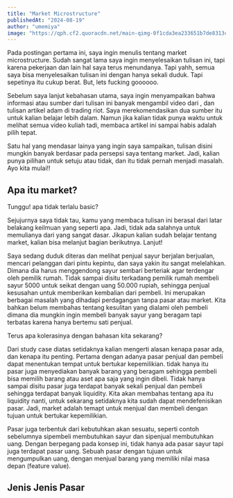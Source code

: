 ```yaml
---
title: "Market Microstructure"
publishedAt: "2024-08-19"
author: "umemiya"
image: "https://qph.cf2.quoracdn.net/main-qimg-0f1cda3ea233651b7de8313cb8b8c010-lq"
---
```


Pada postingan pertama ini, saya ingin menulis tentang market microstructure. Sudah sangat lama saya ingin menyelesaikan tulisan ini,
tapi karena pekerjaan dan lain hal saya terus menundanya. Tapi yahh, semua saya bisa menyelesaikan tulisan ini dengan hanya sekali duduk.
Tapi sepetinya itu cukup berat. But, lets fucking goooooo.

Sebelum saya lanjut kebahasan utama, saya ingin menyampaikan bahwa informasi atau sumber dari tulisan ini banyak mengambil video dari , dan tulisan artikel adam di trading riot.
Saya merekomendasikan dua sumber itu untuk kalian belajar lebih dalam. Namun jika kalian tidak punya waktu untuk melihat semua video kuliah tadi,
membaca artikel ini sampai habis adalah pilih tepat.

Satu hal yang mendasar lainya yang ingin saya sampaikan, tulisan disini mungkin banyak berdasar pada persepsi saya tentang market. Jadi, kalian punya pilihan untuk setuju
atau tidak, dan itu tidak pernah menjadi masalah. Ayo kita mulai!!

## Apa itu market?

Tunggu! apa tidak terlalu basic?

Sejujurnya saya tidak tau, kamu yang membaca tulisan ini berasal dari latar belakang keilmuan yang seperti apa.
Jadi, tidak ada salahnya untuk memulianya dari yang sangat dasar.
Jikapun kalian sudah belajar tentang market, kalian bisa melanjut bagian berikutnya. Lanjut!

Saya sedang duduk diteras dan melihat penjual sayur berjalan berjualan, mencari pelanggan dari pintu kepintu, dan saya yakin itu sangat melelahkan.
Dimana dia harus menggendong sayur sembari berteriak agar terdengar oleh pemilik rumah. Tidak sampai disitu terkadang pemilik rumah membeli sayur 5000 untuk seikat dengan uang 50.000 rupiah,
sehingga penjual kesusahan untuk memberikan kembalian dari pembeli. Ini merupakan berbagai masalah yang dihadapi perdagangan tanpa pasar atau market. Kita bahkan belum membahas 
tentang kesulitan yang dialami oleh pembeli dimana dia mungkin ingin membeli banyak sayur yang beragam tapi terbatas karena hanya bertemu sati penjual.

Terus apa kolerasinya dengan bahasan kita sekarang?

Dari study case diatas setidaknya kalian mengerti alasan kenapa pasar ada, dan kenapa itu penting. Pertama dengan adanya pasar penjual dan pembeli dapat menentukan tempat untuk bertukar kepemilikian.
tidak hanya itu pasar juga menyediakan banyak barang yang beragam sehingga pembeli bisa memilih barang atau aset apa saja yang ingin dibeli. Tidak hanya sampai disitu pasar juga terdapat banyak sekali 
penjual dan pembeli sehingga terdapat banyak liquidity. Kita akan membahas tentang apa itu liquidity nanti, untuk sekarang setidaknya kita sudah dapat mendefenisikan pasar. Jadi, market adalah temapt untuk 
menjual dan membeli dengan tujuan untuk bertukar kepemilikian.

Pasar juga terbentuk dari kebutuhkan akan sesuatu, seperti contoh sebelumnya sipembeli membutuhkan sayur dan sipenjual membutuhkan uang. Dengan berpegang pada konsep ini, tidak hanya ada pasar sayur 
tapi juga terdapat pasar uang. Sebuah pasar dengan tujuan untuk mengumpulkan uang, dengan menjual barang yang memiliki nilai masa depan (feature value). 

## Jenis Jenis Pasar



